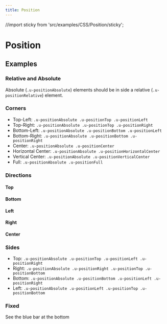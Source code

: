 ```yaml
---
title: Position
---
```



//import sticky from 'src/examples/CSS/Position/sticky';

# Position

## Examples

### Relative and Absolute

Absolute (`.u-positionAbsolute`) elements should be in side a relative (`.u-positionRelative`) element.

### Corners
* Top-Left: `.u-positionAbsolute .u-positionTop .u-positionLeft`
* Top-Right: `.u-positionAbsolute .u-positionTop .u-positionRight`
* Bottom-Left: `.u-positionAbsolute .u-positionBottom .u-positionLeft`
* Bottom-Right: `.u-positionAbsolute .u-positionBottom .u-positionRight`
* Center: `.u-positionAbsolute .u-positionCenter`
* Horizontal Center: `.u-positionAbsolute .u-positionHorizontalCenter`
* Vertical Center: `.u-positionAbsolute .u-positionVerticalCenter`
* Full: `.u-positionAbsolute .u-positionFull`

<CodeView codeText={absoluteSingle} />

### Directions

#### Top

<CodeView codeText={absoluteTop} />

#### Bottom

<CodeView codeText={absoluteBottom} />

#### Left

<CodeView codeText={absoluteLeft} />

#### Right

<CodeView codeText={absoluteRight} />

#### Center

<CodeView codeText={absoluteCenter} />

### Sides

* Top: `.u-positionAbsolute .u-positionTop .u-positionLeft .u-positionRight`
* Right: `.u-positionAbsolute .u-positionRight .u-positionTop .u-positionBottom`
* Bottom: `.u-positionAbsolute .u-positionBottom .u-positionLeft .u-positionRight`
* Left: `.u-positionAbsolute .u-positionLeft .u-positionTop .u-positionBottom`

<CodeView codeText={absoluteMixed} />

### Fixed

See the blue bar at the bottom

<CodeView codeText={fixed} />
